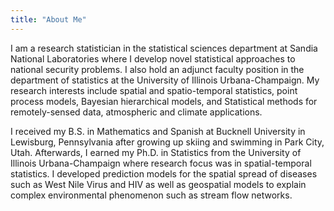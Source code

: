 ```yaml
---
title: "About Me"
---
```


I am a research statistician in the statistical sciences department at Sandia National Laboratories where I develop novel statistical approaches to national security problems. I also hold an adjunct faculty position in the department of statistics at the University of Illinois Urbana-Champaign. My research interests include spatial and spatio-temporal statistics, point process models, Bayesian hierarchical models, and Statistical methods for remotely-sensed data, atmospheric and climate applications.

I received my B.S. in Mathematics and Spanish at Bucknell University in Lewisburg, Pennsylvania after growing up skiing and swimming in Park City, Utah. Afterwards, I earned my Ph.D. in Statistics from the University of Illinois Urbana-Champaign where research focus was in spatial-temporal statistics. I developed prediction models for the spatial spread of diseases such as West Nile Virus and HIV as well as geospatial models to explain complex environmental phenomenon such as stream flow networks.
